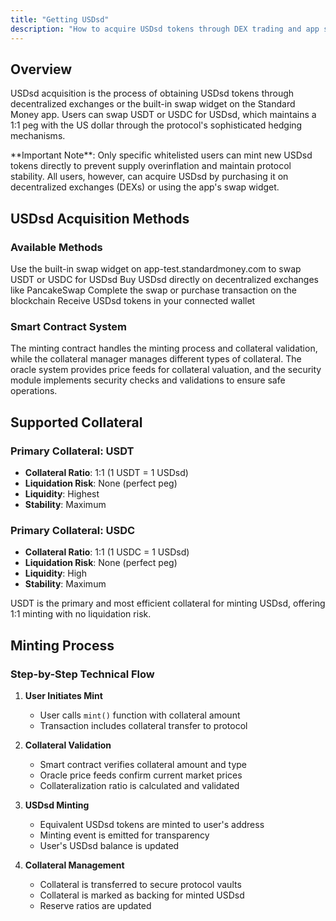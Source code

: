 ```yaml
---
title: "Getting USDsd"
description: "How to acquire USDsd tokens through DEX trading and app swaps"
---
```


## Overview

USDsd acquisition is the process of obtaining USDsd tokens through decentralized exchanges or the built-in swap widget on the Standard Money app. Users can swap USDT or USDC for USDsd, which maintains a 1:1 peg with the US dollar through the protocol's sophisticated hedging mechanisms.

<Info>
  **Important Note**: Only specific whitelisted users can mint new USDsd tokens
  directly to prevent supply overinflation and maintain protocol stability. All
  users, however, can acquire USDsd by purchasing it on decentralized exchanges
  (DEXs) or using the app's swap widget.
</Info>

## USDsd Acquisition Methods

### Available Methods

<Steps>
  <Step title="App Swap Widget">
    Use the built-in swap widget on app-test.standardmoney.com to swap USDT or
    USDC for USDsd
  </Step>
  <Step title="DEX Trading">
    Buy USDsd directly on decentralized exchanges like PancakeSwap
  </Step>
  <Step title="Transaction Confirmation">
    Complete the swap or purchase transaction on the blockchain
  </Step>
  <Step title="USDsd in Wallet">
    Receive USDsd tokens in your connected wallet
  </Step>
</Steps>

### Smart Contract System

The minting contract handles the minting process and collateral validation, while the collateral manager manages different types of collateral. The oracle system provides price feeds for collateral valuation, and the security module implements security checks and validations to ensure safe operations.

## Supported Collateral

### Primary Collateral: USDT

- **Collateral Ratio**: 1:1 (1 USDT = 1 USDsd)
- **Liquidation Risk**: None (perfect peg)
- **Liquidity**: Highest
- **Stability**: Maximum

### Primary Collateral: USDC

- **Collateral Ratio**: 1:1 (1 USDC = 1 USDsd)
- **Liquidation Risk**: None (perfect peg)
- **Liquidity**: High
- **Stability**: Maximum

<Info>
  USDT is the primary and most efficient collateral for minting USDsd, offering
  1:1 minting with no liquidation risk.
</Info>

## Minting Process

### Step-by-Step Technical Flow

1. **User Initiates Mint**

   - User calls `mint()` function with collateral amount
   - Transaction includes collateral transfer to protocol

2. **Collateral Validation**

   - Smart contract verifies collateral amount and type
   - Oracle price feeds confirm current market prices
   - Collateralization ratio is calculated and validated

3. **USDsd Minting**

   - Equivalent USDsd tokens are minted to user's address
   - Minting event is emitted for transparency
   - User's USDsd balance is updated

4. **Collateral Management**
   - Collateral is transferred to secure protocol vaults
   - Collateral is marked as backing for minted USDsd
   - Reserve ratios are updated
